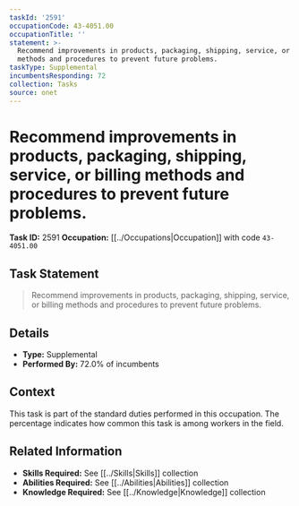 ```yaml
---
taskId: '2591'
occupationCode: 43-4051.00
occupationTitle: ''
statement: >-
  Recommend improvements in products, packaging, shipping, service, or billing
  methods and procedures to prevent future problems.
taskType: Supplemental
incumbentsResponding: 72
collection: Tasks
source: onet
---
```

# Recommend improvements in products, packaging, shipping, service, or billing methods and procedures to prevent future problems.

**Task ID:** 2591
**Occupation:** [[../Occupations|Occupation]] with code `43-4051.00`

## Task Statement

> Recommend improvements in products, packaging, shipping, service, or billing methods and procedures to prevent future problems.

## Details

- **Type:** Supplemental
- **Performed By:** 72.0% of incumbents

## Context

This task is part of the standard duties performed in this occupation. The percentage indicates how common this task is among workers in the field.

## Related Information

- **Skills Required:** See [[../Skills|Skills]] collection
- **Abilities Required:** See [[../Abilities|Abilities]] collection
- **Knowledge Required:** See [[../Knowledge|Knowledge]] collection

